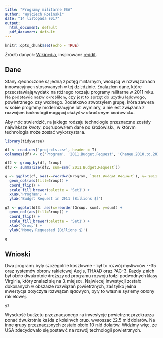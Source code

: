 ```yaml
---
title: "Programy militarne USA"
author: "Wojciech Rosinski"
date: "14 listopada 2017"
output:
  html_document: default
  pdf_document: default
---
```


```r
knitr::opts_chunk$set(echo = TRUE)
```

Źródło danych: [Wikipedia](https://en.wikipedia.org/wiki/Military_budget_of_the_United_States), inspirowane [reddit](https://www.reddit.com/r/dataisbeautiful/comments/7d01ug/military_spending_per_of_countries_annual_budget/).

## Dane
Stany Zjednoczone są jedną z potęg militarnych, wiodącą w rozwiązaniach innowacyjnych stosowanych w tej dziedzinie.
Znalazłem dane, które przedstawiają wydatki na różnego rodzaju programy militarne w 2011 roku.
Na podstawie nazw określiłem, czy jest to sprzęt do użytku lądowego, powietrznego, czy wodnego.
Dodatkowo stworzyłem grupę, która zawiera w sobie programy modernizacyjne lub wymiany, a nie jest związana z rozwojem technologii mogącej służyć w określonym środowisku.

Aby móc stwierdzić, na jakiego rodzaju technologie przeznaczne zostały największe kwoty, pogrupowałem dane po środowisku, w którym technologia może zostać wykorzystana.

```r
library(tidyverse)

df <- read.csv('projects.csv', header = T)
colnames(df) <- c('Program', '2011.Budget.Request', 'Change.2010.to.2011', 'Group')

df2 <- group_by(df, Group)
df3 <- summarize(df2, sum=sum(`2011.Budget.Request`))

g <- ggplot(df, aes(x=reorder(Program, `2011.Budget.Request`), y=`2011.Budget.Request`)) +
  geom_col(aes(fill=Group)) +
  coord_flip() +
  scale_fill_brewer(palette = 'Set1') +
  xlab('Program') +
  ylab('Budget Request in 2011 [Billions $]')

g2 <- ggplot(df3, aes(x=reorder(Group, sum), y=sum)) +
  geom_col(aes(fill=Group)) +
  coord_flip() +
  scale_fill_brewer(palette = 'Set1') +
  xlab('Group') +
  ylab('Money Requested [Billions $]')

```

```r
g
```


## Wnioski

Dwa programy były szczególnie kosztowne - był to rozwój myśliwców F-35 oraz systemów obrony rakietowej Aegis, THAAD oraz PAC-3.
Każdy z nich był około dwukrotnie droższy od programu rozwoju łodzi podwodnych klasy Virginia, który znalazł się na 3. miejscu.
Najwięcej inwestycji zostało dokonanych w obszarze rozwiązań powietrznych, zaś tylko jedna inwestycja dotyczyła rozwiązań lądowych,
były to właśnie systemy obrony rakietowej.


```r
g2
```

Wysokość budżetu przeznaczonego na inwestycje powietrzne przekracza ponad dwukrotnie każdą z kolejnych grup, wynosząc 22.5 mld dolarów.
Na inne grupy przeznaczonych zostało około 10 mld dolarów.
Widzimy więc, że USA zdecydowało się postawić na rozwój technologii powietrznych.
